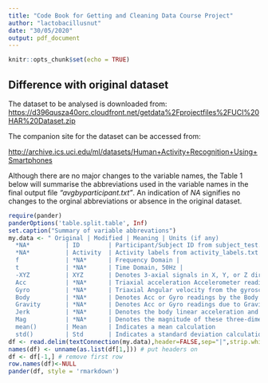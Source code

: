 ```yaml
---
title: "Code Book for Getting and Cleaning Data Course Project"
author: "lactobacillusnut"
date: "30/05/2020"
output: pdf_document
---
```


```r
knitr::opts_chunk$set(echo = TRUE)
```

## Difference with original dataset

The dataset to be analysed is downloaded from: 
<https://d396qusza40orc.cloudfront.net/getdata%2Fprojectfiles%2FUCI%20HAR%20Dataset.zip>
\  

The companion site for the dataset can be accessed from:

<http://archive.ics.uci.edu/ml/datasets/Human+Activity+Recognition+Using+Smartphones>
\  

Although there are no major changes to the variable names, the Table 1 below will summarise the abbreviations used in the variable names in the final output file *"avgbyparticipant.txt"*. An indication of *NA* signifies no changes to the orginal abbreviations or absence in the original dataset.


```r
require(pander)
panderOptions('table.split.table', Inf)
set.caption("Summary of variable abbrevations")
my.data <- " Original | Modified | Meaning | Units (if any)
  *NA*          | ID        | Participant/Subject ID from subject_test.txt or subject_train.txt |
  *NA*          | Activity  | Activity labels from activity_labels.txt |
  f             | *NA*      | Frequency Domain |                                                 
  t             | *NA*      | Time Domain, 50Hz |
  -XYZ          | XYZ       | Denotes 3-axial signals in X, Y, or Z directions | 
  Acc           | *NA*      | Triaxial acceleration Accelerometer readings | g
  Gyro          | *NA*      | Triaxial Angular velocity from the gyroscope | radians/s
  Body          | *NA*      | Denotes Acc or Gyro readings by the Body
  Gravity       | *NA*      | Denotes Acc or Gyro readings due to Gravity
  Jerk          | *NA*      | Denotes the body linear acceleration and angular velocity derived in time to obtain Jerk signals
  Mag           | *NA*      | Denotes the magnitude of these three-dimensional signals calculated using the Euclidean norm
  mean()        | Mean      | Indicates a mean calculation
  std()         | Std       | Indicates a standard deviation calculation"
df <- read.delim(textConnection(my.data),header=FALSE,sep="|",strip.white=TRUE,stringsAsFactors=FALSE)
names(df) <- unname(as.list(df[1,])) # put headers on
df <- df[-1,] # remove first row
row.names(df)<-NULL
pander(df, style = 'rmarkdown')
```